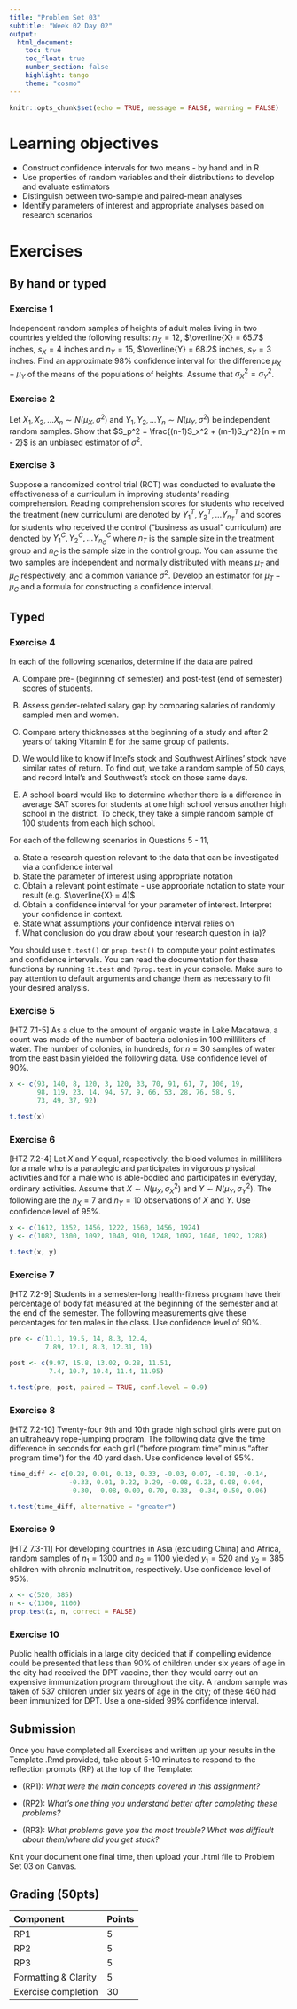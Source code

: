 ```yaml
---
title: "Problem Set 03"
subtitle: "Week 02 Day 02"
output: 
  html_document:
    toc: true
    toc_float: true
    number_section: false
    highlight: tango
    theme: "cosmo"
---
```


```r
knitr::opts_chunk$set(echo = TRUE, message = FALSE, warning = FALSE)
```

# Learning objectives

+ Construct confidence intervals for two means - by hand and in R
+ Use properties of random variables and their distributions to develop and evaluate estimators
+ Distinguish between two-sample and paired-mean analyses
+ Identify parameters of interest and appropriate analyses based on research scenarios

# Exercises

## By hand or typed

### Exercise 1

Independent random samples of heights of adult males living in two countries yielded the following results: $n_X = 12$, $\overline{X} = 65.7$ inches, $s_X = 4$ inches and $n_Y = 15$, $\overline{Y} = 68.2$ inches, $s_Y = 3$ inches. Find an approximate 98% confidence interval for the difference $\mu_X - \mu_Y$ of the means of the populations of heights. Assume that $\sigma_X^2 = \sigma_Y^2$.

### Exercise 2

Let $X_1, X_2, \dots X_n \sim N(\mu_X, \sigma^2)$ and $Y_1, Y_2, \dots Y_n \sim N(\mu_Y, \sigma^2)$ be independent random samples. Show that $S_p^2 = \frac{(n-1)S_x^2 + (m-1)S_y^2}{n + m - 2}$ is an unbiased estimator of $\sigma^2$. 

### Exercise 3

Suppose a randomized control trial (RCT) was conducted to evaluate the effectiveness of a curriculum in improving students' reading comprehension. Reading comprehension scores for students who received the treatment (new curriculum) are denoted by $Y^T_1, Y^T_{2}, \dots Y^T_{n_T}$ and scores for students who received the control ("business as usual" curriculum) are denoted by $Y^C_1, Y^C_{2}, \dots Y^C_{n_C}$ where $n_T$ is the sample size in the treatment group and $n_C$ is the sample size in the control group. You can assume the two samples are independent and normally distributed with means $\mu_T$ and $\mu_C$ respectively, and a common variance $\sigma^2$. Develop an estimator for $\mu_T - \mu_C$ and a formula for constructing a confidence interval. 

## Typed

### Exercise 4

In each of the following scenarios, determine if the data are paired

  (A) Compare pre- (beginning of semester) and post-test (end of semester) scores of students.

  (B) Assess gender-related salary gap by comparing salaries of randomly sampled men and women.

  (C) Compare artery thicknesses at the beginning of a study and after 2 years of taking Vitamin E for the same group of patients.

  (D) We would like to know if Intel’s stock and Southwest Airlines’ stock have similar rates of return. To find out, we take a random sample of 50 days, and record Intel’s and Southwest’s stock on those same days.

  (E) A school board would like to determine whether there is a difference in average SAT scores for students at one high school versus another high school in the district. To check, they take a simple random sample of 100 students from each high school.


For each of the following scenarios in Questions 5 - 11,

  (a) State a research question relevant to the data that can be investigated via a confidence interval
  (b) State the parameter of interest using appropriate notation
  (c) Obtain a relevant point estimate - use appropriate notation to state your result (e.g. $\overline{X} = 4)$
  (d) Obtain a confidence interval for your parameter of interest. Interpret your confidence in context. 
  (e) State what assumptions your confidence interval relies on
  (f) What conclusion do you draw about your research question in (a)? 

You should use `t.test()` or `prop.test()` to compute your point estimates and confidence intervals. You can read the documentation for these functions by running `?t.test` and `?prop.test` in your console. Make sure to pay attention to default arguments and change them as necessary to fit your desired analysis.

### Exercise 5

[HTZ 7.1-5] As a clue to the amount of organic waste in Lake Macatawa, a count was made of the number of bacteria colonies in 100 milliliters of water. The number of colonies, in hundreds, for $n=30$ samples of water from the east basin yielded the following data. Use confidence level of 90%. 

```r
x <- c(93, 140, 8, 120, 3, 120, 33, 70, 91, 61, 7, 100, 19,
       98, 119, 23, 14, 94, 57, 9, 66, 53, 28, 76, 58, 9, 
       73, 49, 37, 92)
```

```r
t.test(x)
```

### Exercise 6

[HTZ 7.2-4] Let $X$ and $Y$ equal, respectively, the blood volumes in milliliters for a male who is a paraplegic and participates in vigorous physical activities and for a male who is able-bodied and participates in everyday, ordinary activities. Assume that $X \sim N(\mu_X, \sigma^2_X)$ and $Y \sim N(\mu_Y, \sigma_Y^2)$. The following are the $n_X = 7$ and $n_Y = 10$ observations of $X$ and $Y$. Use confidence level of 95%.

```r
x <- c(1612, 1352, 1456, 1222, 1560, 1456, 1924)
y <- c(1082, 1300, 1092, 1040, 910, 1248, 1092, 1040, 1092, 1288)
```

```r
t.test(x, y)
```

### Exercise 7

[HTZ 7.2-9] Students in a semester-long health-fitness program have their percentage of body fat measured at the beginning of the semester and at the end of the semester. The following measurements give these percentages for ten males in the class. Use confidence level of 90%.

```r
pre <- c(11.1, 19.5, 14, 8.3, 12.4, 
         7.89, 12.1, 8.3, 12.31, 10)

post <- c(9.97, 15.8, 13.02, 9.28, 11.51, 
          7.4, 10.7, 10.4, 11.4, 11.95)
```


```r
t.test(pre, post, paired = TRUE, conf.level = 0.9)
```

### Exercise 8

[HTZ 7.2-10] Twenty-four 9th and 10th grade high school girls were put on an ultraheavy rope-jumping program. The following data give the time difference in seconds for each girl ("before program time" minus "after program time") for the 40 yard dash. Use confidence level of 95%.

```r
time_diff <- c(0.28, 0.01, 0.13, 0.33, -0.03, 0.07, -0.18, -0.14,
               -0.33, 0.01, 0.22, 0.29, -0.08, 0.23, 0.08, 0.04,
               -0.30, -0.08, 0.09, 0.70, 0.33, -0.34, 0.50, 0.06)
```

```r
t.test(time_diff, alternative = "greater")
```


### Exercise 9

[HTZ 7.3-11] For developing countries in Asia (excluding China) and Africa, random samples of $n_1 = 1300$ and $n_2 = 1100$ yielded $y_1 = 520$ and $y_2 = 385$ children with chronic malnutrition, respectively. Use confidence level of 95%.

```r
x <- c(520, 385)
n <- c(1300, 1100)
prop.test(x, n, correct = FALSE)
```

### Exercise 10

Public health officials in a large city decided that if compelling evidence could be presented that less than 90% of children under six years of age in the city had received the DPT vaccine, then they would carry out an expensive immunization program throughout the city. A random sample was taken of 537 children under six years of age in the city; of these 460 had been immunized for DPT. Use a one-sided 99% confidence interval.

## Submission

Once you have completed all Exercises and written up your results in the Template .Rmd provided, take about 5-10 minutes to respond to the reflection prompts (RP) at the top of the Template:

+ (RP1): *What were the main concepts covered in this assignment?*

+ (RP2): *What's one thing you understand better after completing these problems?*

+ (RP3): *What problems gave you the most trouble? What was difficult about them/where did you get stuck?*

Knit your document one final time, then upload your .html file to Problem Set 03 on Canvas. 

## Grading (50pts)

| Component | Points |
|:----------|:-------|
| RP1      | 5      |
| RP2      | 5    |
| RP3      | 5    |
| Formatting & Clarity | 5 |
| Exercise completion | 30 |
